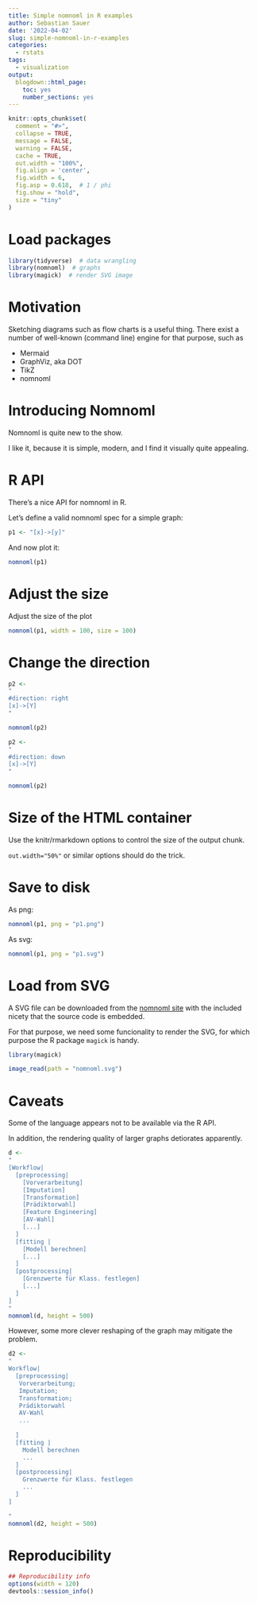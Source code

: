 ```yaml
---
title: Simple nomnoml in R examples
author: Sebastian Sauer
date: '2022-04-02'
slug: simple-nomnoml-in-r-examples
categories:
  - rstats
tags:
  - visualization
output:
  blogdown::html_page:
    toc: yes
    number_sections: yes
---
```




```r
knitr::opts_chunk$set(
  comment = "#>",
  collapse = TRUE,
  message = FALSE,
  warning = FALSE,
  cache = TRUE,
  out.width = "100%",
  fig.align = 'center',
  fig.width = 6,
  fig.asp = 0.618,  # 1 / phi
  fig.show = "hold",
  size = "tiny"
)
```



# Load packages

```r
library(tidyverse)  # data wrangling
library(nomnoml)  # graphs
library(magick)  # render SVG image
```

# Motivation

Sketching diagrams such as flow charts is a useful thing.
There exist a number of well-known (command line) engine for that purpose, such as

- Mermaid
- GraphViz, aka DOT
- TikZ
- nomnoml

# Introducing Nomnoml

Nomnoml is quite new to the show.

I like it, because it is simple, modern, and I find it visually quite appealing.


# R API

There's a nice API for nomnoml in R.

Let's define a valid nomnoml spec for a simple graph:

```r
p1 <- "[x]->[y]"
```


And now plot it:

```r
nomnoml(p1)
```


# Adjust the size


Adjust the size of the plot

```r
nomnoml(p1, width = 100, size = 100)
```


# Change the direction 

```r
p2 <- 
"
#direction: right
[x]->[Y]
"
```


```r
nomnoml(p2)
```


```r
p2 <- 
"
#direction: down
[x]->[Y]
"
```

```r
nomnoml(p2)
```


# Size of the HTML container

Use the knitr/rmarkdown options to control the size of the output chunk.

`out.width="50%"` or similar options should do the trick.


# Save to disk

As png:

```r
nomnoml(p1, png = "p1.png")
```


As svg:

```r
nomnoml(p1, png = "p1.svg")
```



# Load from SVG

A SVG file can be downloaded from the [nomnoml site]() with the included nicety that the source code is embedded.


For that purpose, we need some funcionality to render the SVG,
for which purpose the R package `magick`  is handy.

```r
library(magick)

image_read(path = "nomnoml.svg")
```



# Caveats

Some of the language appears not to be available via the R API.

In addition, the rendering quality of larger graphs detiorates apparently.




```r
d <- 
"
[Workflow|
  [preprocessing|
    [Vorverarbeitung]
    [Imputation]
    [Transformation]
    [Prädiktorwahl]
    [Feature Engineering]
    [AV-Wahl]
    [...]
  ]
  [fitting |
    [Modell berechnen]
    [...]
  ]
  [postprocessing|
    [Grenzwerte für Klass. festlegen]
    [...]
  ]
]
"
nomnoml(d, height = 500)
```


However,
some more clever reshaping of the graph may mitigate the problem.


```r
d2 <- 
"
Workflow|
  [preprocessing|
   Vorverarbeitung;
   Imputation;
   Transformation;
   Prädiktorwahl
   AV-Wahl
   ...
  
  ]
  [fitting |
    Modell berechnen
    ...
  ]
  [postprocessing|
    Grenzwerte für Klass. festlegen
    ...
  ]
]

"
nomnoml(d2, height = 500)
```






# Reproducibility

```r
## Reproducibility info
options(width = 120)
devtools::session_info()

```


